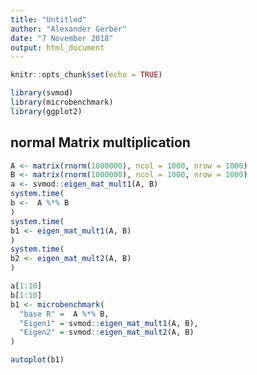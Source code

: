 ```yaml
---
title: "Untitled"
author: "Alexander Gerber"
date: "7 November 2018"
output: html_document
---
```


```r
knitr::opts_chunk$set(echo = TRUE)
```

```r
library(svmod)
library(microbenchmark)
library(ggplot2)
```

## normal Matrix multiplication
```r
A <- matrix(rnorm(1000000), ncol = 1000, nrow = 1000)
B <- matrix(rnorm(1000000), ncol = 1000, nrow = 1000)
a <- svmod::eigen_mat_mult1(A, B)
system.time(
b <-  A %*% B
)
system.time(
b1 <- eigen_mat_mult1(A, B)
)
system.time(
b2 <- eigen_mat_mult2(A, B)
)

a[1:10]
b[1:10]
b1 <- microbenchmark(
  "base R" =  A %*% B,
  "Eigen1" = svmod::eigen_mat_mult1(A, B),
  "Eigen2" = svmod::eigen_mat_mult2(A, B)
)

autoplot(b1)
```

